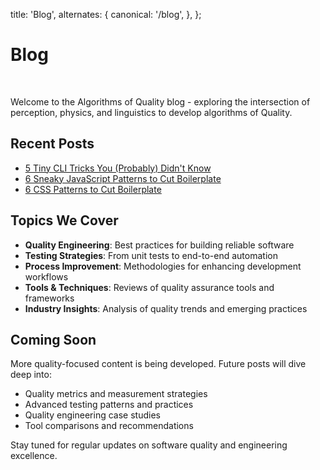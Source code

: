   title: 'Blog',
  alternates: {
    canonical: '/blog',
  },
};

<h1 className="text-4xl md:text-5xl mb-2 font-medium">Blog</h1>

<br />

Welcome to the Algorithms of Quality blog - exploring the intersection of perception, physics, and linguistics to develop algorithms of Quality.

## Recent Posts

- [5 Tiny CLI Tricks You (Probably) Didn't Know](/n/1)
- [6 Sneaky JavaScript Patterns to Cut Boilerplate](/n/2)
- [6 CSS Patterns to Cut Boilerplate](/n/3)

## Topics We Cover

- **Quality Engineering**: Best practices for building reliable software
- **Testing Strategies**: From unit tests to end-to-end automation
- **Process Improvement**: Methodologies for enhancing development workflows
- **Tools & Techniques**: Reviews of quality assurance tools and frameworks
- **Industry Insights**: Analysis of quality trends and emerging practices

## Coming Soon

More quality-focused content is being developed. Future posts will dive deep into:

- Quality metrics and measurement strategies
- Advanced testing patterns and practices
- Quality engineering case studies
- Tool comparisons and recommendations

Stay tuned for regular updates on software quality and engineering excellence.
